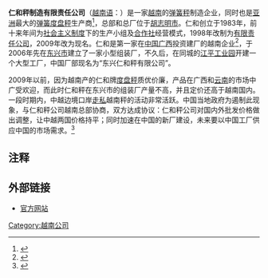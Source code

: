 '''仁和秤制造有限责任公司'''（[[越南语|越南语]]：{{lang|vi|Công Ty TNHH Sản Xuất Cân Nhơn Hòa}}）是一家[[越南|越南]]的[[弹簧秤|弹簧秤]]制造企业，同时也是[[亚洲|亚洲]]最大的[[弹簧度盘秤|弹簧度盘秤]]生产商<ref>{{cite news|title=防城港质监局“保姆式”帮扶服务受企业好评|url=http://www.gxnews.com.cn/staticpages/20100519/newgx4bf3ad35-2958577.shtml|publisher=广西新闻网|date=2010-05-19|accessdate=2014-04-05|archive-url=https://web.archive.org/web/20140407083207/http://www.gxnews.com.cn/staticpages/20100519/newgx4bf3ad35-2958577.shtml|archive-date=2014-04-07|dead-url=yes}}</ref>，总部和总厂位于[[胡志明市|胡志明市]]。仁和创立于1983年，前十来年间为[[社会主义制度|社会主义制度]]下的生产小组及[[合作社|合作社]]经营模式，1998年改制为[[有限责任公司|有限责任公司]]，2009年改为现名。仁和是第一家在[[中国|中国]][[广西|广西]]投资建厂的越南企业<ref>{{cite news|title=在中国的“越南制造”|url=http://gb.cri.cn/27824/2009/12/25/4765s2715203.htm|publisher=国际在线|date=2009-12-25|accessdate=2014-04-05|archive-date=2016-03-04|archive-url=https://web.archive.org/web/20160304130425/http://gb.cri.cn/27824/2009/12/25/4765s2715203.htm|dead-url=no}}</ref>，于2006年先在[[东兴市|东兴市]]建立了一家小型组装厂，不久后，在同城的[[江平工业园|江平工业园]]开建一个大型工厂，中国厂部现名为“东兴仁和秤有限公司”。

2009年以前，因为越南产的仁和牌[[度盘秤|度盘秤]]质优价廉，产品在广西和[[云南|云南]]的市场中广受欢迎，而此时仁和秤在东兴市的组装厂产量不高，并且定价还高于越南国内。一段时期内，中越边境口岸[[走私|走私]]越南秤的活动非常活跃。中国当地政府为遏制此现象，与仁和秤公司越南总部协商，双方达成协议：仁和秤公司对国内外批发价格做出调整，让中越两国价格持平；同时加速在中国的新厂建设，未来要以中国工厂供应中国的市场需求。<ref>{{Cite web |url=http://search.mofcom.gov.cn/swb/recordShow.jsp?flag=0&lang=0&base=bzw&id=1643934&value=(%E4%BB%81%E5%92%8C%E7%A7%A4) |title=《防城港市质监局整治非法走私度盘秤成效显著》，广西壮族自治区质量技术监督局 |accessdate=2014-04-02 |archive-date=2016-03-04 |archive-url=https://web.archive.org/web/20160304132236/http://search.mofcom.gov.cn/swb/recordShow.jsp?flag=0&lang=0&base=bzw&id=1643934&value=%28%E4%BB%81%E5%92%8C%E7%A7%A4%29 |dead-url=no }}</ref>

== 注释 ==
<references/>

== 外部链接 ==
* [http://www.nhonhoascale.com.vn/ 官方网站]{{Wayback|url=http://www.nhonhoascale.com.vn/ |date=20201204073101 }}

[[Category:越南公司|Category:越南公司]]